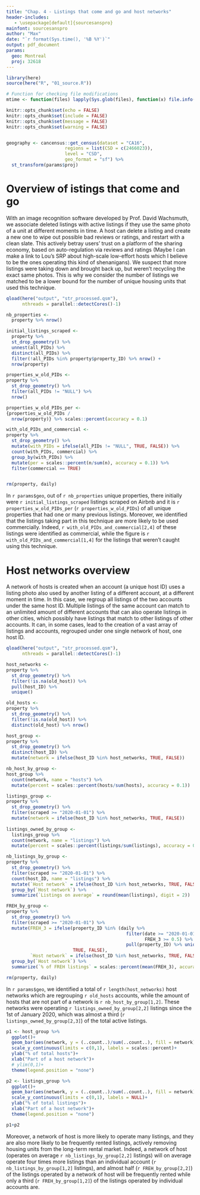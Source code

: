 ```yaml
---
title: "Chap. 4 - Listings that come and go and host networks"
header-includes:
   - \usepackage[default]{sourcesanspro}
mainfont: sourcesanspro
author: "Max"
date: "`r format(Sys.time(), '%B %Y')`"
output: pdf_document
params: 
  geo: Montreal
  proj: 32618
---
```



```r

library(here)
source(here("R", "01_source.R"))

# Function for checking file modifications
mtime <- function(files) lapply(Sys.glob(files), function(x) file.info(x)$mtime)

knitr::opts_chunk$set(echo = FALSE)
knitr::opts_chunk$set(include = FALSE)
knitr::opts_chunk$set(message = FALSE)
knitr::opts_chunk$set(warning = FALSE)


geography <- cancensus::get_census(dataset = "CA16",
                      regions = list(CSD = c(2466023)),
                      level = "CSD",
                      geo_format = "sf") %>% 
  st_transform(params$proj)

```

# Overview of istings that come and go

With an image recognition software developed by Prof. David Wachsmuth, we associate deleted listings with active listings if they use the same photo of a unit at different moments in time. A host can delete a listing and create a new one to wipe out possible bad reviews or ratings, and restart with a clean slate. This actively betray users' trust on a platform of the sharing economy, based on auto-regulation via reviews and ratings (Maybe I can make a link to Lou's SRP about high-scale low-effort hosts which I believe to be the ones operating this kind of shenanigans). We suspect that more listings were taking down and brought back up, but weren't recycling the exact same photos. This is why we consider the number of listings we matched to be a lower bound for the number of unique housing units that used this technique.

```r

qload(here("output", "str_processed.qsm"),
      nthreads = parallel::detectCores()-1)

nb_properties <- 
  property %>% nrow()

initial_listings_scraped <- 
  property %>% 
  st_drop_geometry() %>% 
  unnest(all_PIDs) %>%
  distinct(all_PIDs) %>% 
  filter(!all_PIDs %in% property$property_ID) %>% nrow() +
  nrow(property)

properties_w_old_PIDs <- 
property %>% 
  st_drop_geometry() %>% 
  filter(all_PIDs != "NULL") %>% 
  nrow()

properties_w_old_PIDs_per <- 
{properties_w_old_PIDs /
  nrow(property)} %>% scales::percent(accuracy = 0.1)

with_old_PIDs_and_commercial <- 
property %>% 
  st_drop_geometry() %>% 
  mutate(with_PIDs = ifelse(all_PIDs != "NULL", TRUE, FALSE)) %>% 
  count(with_PIDs, commercial) %>% 
  group_by(with_PIDs) %>% 
  mutate(per = scales::percent(n/sum(n), accuracy = 0.1)) %>% 
  filter(commercial == TRUE)


rm(property, daily)
```

In `r params$geo`, out of `r nb_properties` unique properties, there initially were `r initial_listings_scraped` listings scraped on Airbnb and it is `r properties_w_old_PIDs_per` (`r properties_w_old_PIDs`) of all unique properties that had one or many previous listings. Moreover, we identified that the listings taking part in this technique are more likely to be used commercially. Indeed, `r with_old_PIDs_and_commercial[2,4]` of these listings were identified as commercial, while the figure is `r with_old_PIDs_and_commercial[1,4]` for the listings that weren't caught using this technique.

# Host networks overview

A network of hosts is created when an account (a unique host ID) uses a listing photo also used by another listing of a different account, at a different moment in time. In this case, we regroup all listings of the two accounts under the same host ID. Multiple listings of the same account can match to an unlimited amount of different accounts that can also operate listings in other cities, which possibly have listings that match to other listings of other accounts. It can, in some cases, lead to the creation of a vast array of listings and accounts, regrouped under one single network of host, one host ID.

```r

qload(here("output", "str_processed.qsm"),
      nthreads = parallel::detectCores()-1)

host_networks <- 
property %>% 
  st_drop_geometry() %>% 
  filter(!is.na(old_host)) %>% 
  pull(host_ID) %>% 
  unique()

old_hosts <- 
property %>% 
  st_drop_geometry() %>% 
  filter(!is.na(old_host)) %>% 
  distinct(old_host) %>% nrow()

host_group <- 
property %>% 
  st_drop_geometry() %>% 
  distinct(host_ID) %>% 
  mutate(network = ifelse(host_ID %in% host_networks, TRUE, FALSE)) 

nb_host_by_group <- 
host_group %>% 
  count(network, name = "hosts") %>% 
  mutate(percent = scales::percent(hosts/sum(hosts), accuracy = 0.1))

listings_group <- 
property %>% 
  st_drop_geometry() %>% 
  filter(scraped >= "2020-01-01") %>% 
  mutate(network = ifelse(host_ID %in% host_networks, TRUE, FALSE))
  
listings_owned_by_group <- 
  listings_group %>% 
  count(network, name = "listings") %>% 
  mutate(percent = scales::percent(listings/sum(listings), accuracy = 0.1))

nb_listings_by_group <- 
property %>% 
  st_drop_geometry() %>% 
  filter(scraped >= "2020-01-01") %>% 
  count(host_ID, name = "listings") %>% 
  mutate(`Host network` = ifelse(host_ID %in% host_networks, TRUE, FALSE)) %>% 
  group_by(`Host network`) %>% 
  summarize(`Listings on average` = round(mean(listings), digit = 2))

FREH_by_group <- 
property %>% 
  st_drop_geometry() %>% 
  filter(scraped >= "2020-01-01") %>% 
  mutate(FREH_3 = ifelse(property_ID %in% (daily %>% 
                                             filter(date >= "2020-01-01",
                                                    FREH_3 >= 0.5) %>%
                                             pull(property_ID) %>% unique()),
                         TRUE, FALSE),
         `Host network` = ifelse(host_ID %in% host_networks, TRUE, FALSE)) %>% 
  group_by(`Host network`) %>% 
  summarize(`% of FREH listings` = scales::percent(mean(FREH_3), accuracy = 0.1))

rm(property, daily)
```

In `r params$geo`, we identified a total of `r length(host_networks)` host networks which are regrouping `r old_hosts` accounts, while the amount of hosts that are not part of a network is `r nb_host_by_group[1,2]`. These networks were operating `r listings_owned_by_group[2,2]` listings since the 1st of January 2020, which was almost a third (`r listings_owned_by_group[2,3]`) of the total active listings. 


```r

p1 <- host_group %>% 
  ggplot()+
  geom_bar(aes(network, y = (..count..)/sum(..count..), fill = network))+
  scale_y_continuous(limits = c(0,1), labels = scales::percent)+
  ylab("% of total hosts")+
  xlab("Part of a host network")+
  # ylim(0,1)+
  theme(legend.position = "none")

p2 <- listings_group %>% 
  ggplot()+
  geom_bar(aes(network, y = (..count..)/sum(..count..), fill = network))+
  scale_y_continuous(limits = c(0,1), labels = NULL)+
  ylab("% of total listings")+
  xlab("Part of a host network")+
  theme(legend.position = "none")

```

```r

p1+p2

```

Moreover, a network of host is more likely to operate many listings, and they are also more likely to be frequently rented listings, actively removing housing units from the long-term rental market. Indeed, a network of host (operates on average `r nb_listings_by_group[2,2]` listings) will on average operate four times more listings than an individual account (`r nb_listings_by_group[1,2]` listings), and almost half (`r FREH_by_group[2,2]`) of the listings operated by a network of host will be frequently rented while only a third (`r FREH_by_group[1,2]`) of the listings operated by individual accounts are.

<!-- I could add info on the 3 top networks and the amount of listings they operated in 2020 -->
